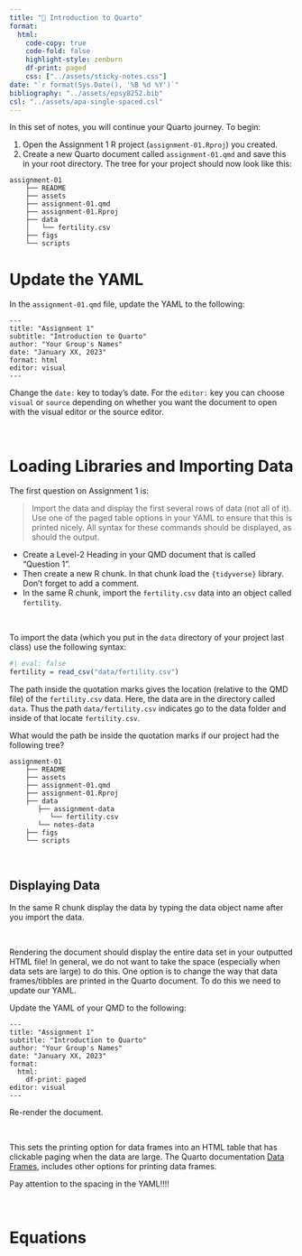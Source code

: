 ```yaml
---
title: "📖 Introduction to Quarto"
format:
  html:
    code-copy: true
    code-fold: false
    highlight-style: zenburn
    df-print: paged
    css: ["../assets/sticky-notes.css"]
date: "`r format(Sys.Date(), '%B %d %Y')`"
bibliography: "../assets/epsy8252.bib"
csl: "../assets/apa-single-spaced.csl"
---
```



In this set of notes, you will continue your Quarto journey. To begin:

:::exercises
1. Open the Assignment 1 R project (`assignment-01.Rproj`) you created. 
2. Create a new Quarto document called `assignment-01.qmd` and save this in your root directory. The tree for your project should now look like this:

```
assignment-01
    ├── README
    ├── assets
    ├── assignment-01.qmd
    ├── assignment-01.Rproj
    ├── data
    │   └── fertility.csv
    ├── figs
    └── scripts
```
:::


# Update the YAML

:::exercises
In the `assignment-01.qmd` file, update the YAML to the following:

```
---
title: "Assignment 1"
subtitle: "Introduction to Quarto"
author: "Your Group's Names"
date: "January XX, 2023"
format: html
editor: visual
---
```

Change the `date:` key to today's date. For the `editor:` key you can choose `visual` or `source` depending on whether you want the document to open with the visual editor or the source editor.
:::

<br />


# Loading Libraries and Importing Data

The first question on Assignment 1 is:

> Import the data and display the first several rows of data (not all of it). Use one of the paged table options in your YAML to ensure that this is printed nicely. All syntax for these commands should be displayed, as should the output.


:::exercises
- Create a Level-2 Heading in your QMD document that is called "Question 1".
- Then create a new R chunk. In that chunk load the `{tidyverse}` library. Don't forget to add a comment.
- In the same R chunk, import the `fertility.csv` data into an object called `fertility`.
:::

<br />

To import the data (which you put in the `data` directory of your project last class) use the following syntax:

```r
#| eval: false
fertility = read_csv("data/fertility.csv")
```

The path inside the quotation marks gives the location (relative to the QMD file) of the `fertility.csv` data. Here, the data are in the directory called `data`. Thus the path `data/fertility.csv` indicates go to the data folder and inside of that locate `fertility.csv`.

:::exercises
What would the path be inside the quotation marks if our project had the following tree?

```
assignment-01
    ├── README
    ├── assets
    ├── assignment-01.qmd
    ├── assignment-01.Rproj
    ├── data
       ├── assignment-data
          └── fertility.csv
       └── notes-data
    ├── figs
    └── scripts
```
:::

<br />


## Displaying Data

:::exercises
In the same R chunk display the data by typing the data object name after you import the data.
:::

<br />

Rendering the document should display the entire data set in your outputted HTML file! In general, we do not want to take the space (especially when data sets are large) to do this. One option is to change the way that data frames/tibbles are printed in the Quarto document. To do this we need to update our YAML.

:::exercises
Update the YAML of your QMD to the following:

```
---
title: "Assignment 1"
subtitle: "Introduction to Quarto"
author: "Your Group's Names"
date: "January XX, 2023"
format:
  html:
    df-print: paged
editor: visual
---
```

Re-render the document.
:::

<br />

This sets the printing option for data frames into an HTML table that has clickable paging when the data are large. The Quarto documentation [Data Frames](https://quarto.org/docs/computations/r.html#data-frames), includes other options for printing data frames.

:::protip
Pay attention to the spacing in the YAML!!!!
:::

<br />


# Equations



